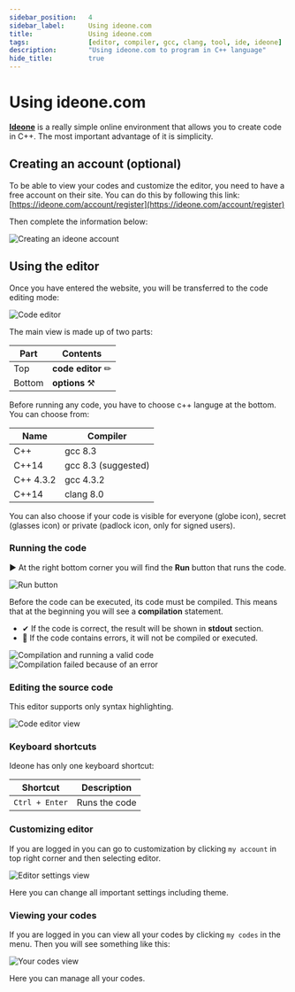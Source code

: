 ```yaml
---
sidebar_position:	4
sidebar_label:		Using ideone.com
title:				Using ideone.com
tags:				[editor, compiler, gcc, clang, tool, ide, ideone]
description:		"Using ideone.com to program in C++ language"
hide_title:			true
---
```


<!-- Components -->

<!-- Presets -->

<NotFinished/>

# Using ideone.com

[**Ideone**](https://ideone.com/) is a really simple online environment that allows you to create
code in C++. The most important advantage of it is simplicity.

## Creating an account (optional)

To be able to view your codes and customize the editor, you need to have a free account on their site.
You can do this by following this link: [https://ideone.com/account/register](https://ideone.com/account/register)

Then complete the information below:

<Image center
		alt="Creating an ideone account"
		src="/img/tutorials/tools/ideone/sign-up-form.png"
	/>
<br/>

## Using the editor

Once you have entered the website, you will be transferred to the code editing mode:

<Image center
		alt="Code editor"
		src="/img/tutorials/tools/ideone/editor-view.png"
	/>
<br/>

The main view is made up of two parts:

Part | Contents
---------|----------
 Top | **code editor** ✏
 Bottom | **options** ⚒

Before running any code, you have to choose c++ languge at the bottom.
You can choose from:

Name | Compiler
---------|----------
 C++ | gcc 8.3
 C++14 | gcc 8.3 (suggested)
 C++ 4.3.2 | gcc 4.3.2
 C++14 | clang 8.0

You can also choose if your code is visible for everyone (globe icon), secret (glasses icon) or private (padlock icon, only for signed users).

### Running the code

▶ At the right bottom corner you will find the **Run** button that runs the code.

<Image center
		alt		="Run button"
		src		="/img/tutorials/tools/ideone/run-button.png"
	/>
<br/>

Before the code can be executed, its code must be compiled. This means that at the beginning
you will see a **compilation** statement.

- ✔ If the code is correct, the result will be shown in **stdout** section.
- 🔴 If the code contains errors, it will not be compiled or executed.

<Tabs>
	<TabItem value="ok" label="✔ Correct code" default>
		<Image border center
				alt		="Compilation and running a valid code"
				src		="/img/tutorials/tools/ideone/run-ok.png"
				desc	="🟣 Result"
			/>
	</TabItem>
	<TabItem value="error" label="🔴 With an error">
		<Image border center
				alt		="Compilation failed because of an error"
				desc	="🔴 Error"
				src		="/img/tutorials/tools/ideone/run-error.png"
			/>
	</TabItem>
</Tabs>

### Editing the source code

This editor supports only syntax highlighting.

<Image center
		maxheight="400px"
		alt		="Code editor view"
		src		="/img/tutorials/tools/ideone/only-editor.png"
	/>
<br/>

### Keyboard shortcuts

Ideone has only one keyboard shortcut:

Shortcut | Description
---------|----------
`Ctrl + Enter` | Runs the code

### Customizing editor

If you are logged in you can go to customization by clicking `my account` in top right corner and then selecting editor.

<Image center
		maxheight="400px"
		alt		="Editor settings view"
		src		="/img/tutorials/tools/ideone/editor-settings.png"
	/>
<br/>

Here you can change all important settings including theme.

### Viewing your codes

If you are logged in you can view all your codes by clicking `my codes` in the menu. Then you will see something like this:

<Image center
		maxheight="400px"
		alt		="Your codes view"
		src		="/img/tutorials/tools/ideone/your-codes.png"
	/>
<br/>

Here you can manage all your codes.
